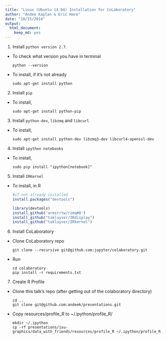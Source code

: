 ```yaml
---
title: "Linux (Ubuntu 14.04) Installation for CoLaboratory"
author: "Andee Kaplan & Eric Hare"
date: "10/15/2014"
output:
  html_document:
    keep_md: yes
---
```


1. Install `python version 2.7`.
  - To check what version you have in terminal 
  
    ```
    python --version
    ```
  - To install, if it's not already
  
    ```
    sudo apt-get install python
    ```
2. Install `pip`
  - To install,
 
    ```
    sudo apt-get install python-pip
    ```
3. Install `python-dev`, `libzmq` and `libcurl`
  - To install,
  
    ```
    sudo apt-get install python-dev libzmq3-dev libcurl4-openssl-dev
    ```
4. Install `ipython notebooks`
  - To install,
  
    ```
    sudo pip install "ipython[notebook]"
    ```
    
5. Install `IRKernel`
  - To install, in R
  
    ```r
    #if not already installed
    install.packages("devtools")
    
    library(devtools)
    install_github('armstrtw/rzmq#8')
    install_github("takluyver/IRdisplay")
    install_github("takluyver/IRkernel")
    ```
6. Install CoLaboratory    
  - Clone CoLaboratory repo
 
    ```
    git clone --recursive git@github.com:jupyter/colaboratory.git
    ```
  - Run
    
    ```
    cd colaboratory
    pip install -r requirements.txt
    ```
7. Create R Profile
  - Clone this talk's repo (after getting out of the colaboratory directory)
    
    ```
    cd ..
    git clone git@github.com:andeek/presentations.git
    ```
  - Copy resources/profile_R to ~/.ipython/profile_R/
    
    ```
    mkdir ~/.ipython
    cp -rf presentations/isu-graphics/data_with_friends/resources/profile_R ~/.ipython/profile_R
    ```
